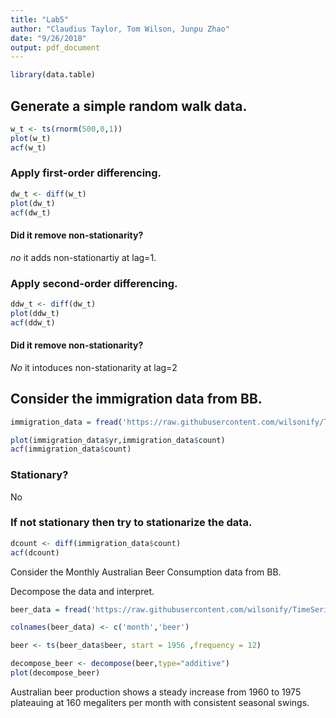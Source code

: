 ```yaml
---
title: "Lab5"
author: "Claudius Taylor, Tom Wilson, Junpu Zhao"
date: "9/26/2018"
output: pdf_document
---
```


```R
library(data.table)
```

## Generate a simple random walk data.

```R
w_t <- ts(rnorm(500,0,1))
plot(w_t)
acf(w_t)
```


### Apply first-order differencing.

```R
dw_t <- diff(w_t)
plot(dw_t)
acf(dw_t)
```
#### Did it remove non-stationarity? 
*no* it adds non-stationartiy at lag=1.

### Apply second-order differencing.
```R
ddw_t <- diff(dw_t)
plot(ddw_t)
acf(ddw_t)
```

#### Did it remove non-stationarity? 
*No* it intoduces non-stationarity at lag=2

## Consider the immigration data from BB. 

```R
immigration_data = fread('https://raw.githubusercontent.com/wilsonify/TimeSeries/master/data/immigration.csv')
```


```R
plot(immigration_data$yr,immigration_data$count)
acf(immigration_data$count)
```

### Stationary? 
No

### If not stationary then try to stationarize the data.

```R
dcount <- diff(immigration_data$count)
acf(dcount)
```

Consider the Monthly Australian Beer Consumption data from BB.

Decompose the data and interpret.


```R
beer_data = fread('https://raw.githubusercontent.com/wilsonify/TimeSeries/master/data/monthly-beer-production-in-austr.csv')
```

```R
colnames(beer_data) <- c('month','beer')
```

```R
beer <- ts(beer_data$beer, start = 1956 ,frequency = 12)
```

```R
decompose_beer <- decompose(beer,type="additive")
plot(decompose_beer)
```

Australian beer production shows a steady increase from 1960 to 1975 plateauing at 160 megaliters per month with consistent seasonal swings.